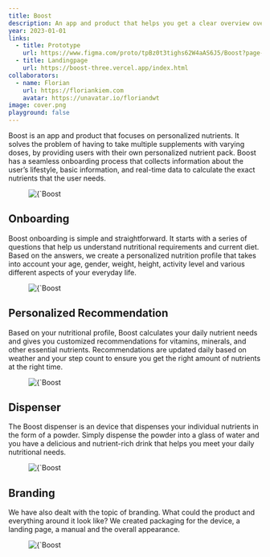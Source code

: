 ```yaml
---
title: Boost
description: An app and product that helps you get a clear overview over your nutrients and gives you personalised recommendations.
year: 2023-01-01
links:
  - title: Prototype
    url: https://www.figma.com/proto/tpBz0t3tighs62W4aAS6J5/Boost?page-id=381%3A101&node-id=651%3A440&viewport=172%2C299%2C0.09&scaling=scale-down&starting-point-node-id=651%3A440
  - title: Landingpage
    url: https://boost-three.vercel.app/index.html
collaborators:
  - name: Florian
    url: https://floriankiem.com
    avatar: https://unavatar.io/floriandwt
image: cover.png
playground: false
---
```


Boost is an app and product that focuses on personalized nutrients. It solves the problem of having to take multiple supplements with varying doses, by providing users with their own personalized nutrient pack. Boost has a seamless onboarding process that collects information about the user’s lifestyle, basic information, and real-time data to calculate the exact nutrients that the user needs.

<figure>
    <Image
        src={`/images/projects/boost/device.png`}
        alt={`Boost Mockup`}
        width={1920}
        height={305}
    />
</figure>

## Onboarding

Boost onboarding is simple and straightforward. It starts with a series of questions that help us understand nutritional requirements and current diet. Based on the answers, we create a personalized nutrition profile that takes into account your age, gender, weight, height, activity level and various different aspects of your everyday life.

<figure>
    <Image
        src={`/images/projects/boost/onboarding.webp`}
        alt={`Boost Mockup`}
        width={1920}
        height={305}
    />
</figure>

## Personalized Recommendation

Based on your nutritional profile, Boost calculates your daily nutrient needs and gives you customized recommendations for vitamins, minerals, and other essential nutrients. Recommendations are updated daily based on weather and your step count to ensure you get the right amount of nutrients at the right time.

<figure>
    <Image
        src={`/images/projects/boost/mockup.png`}
        alt={`Boost Mockup`}
        width={1920}
        height={305}
    />
</figure>

## Dispenser

The Boost dispenser is an device that dispenses your individual nutrients in the form of a powder. Simply dispense the powder into a glass of water and you have a delicious and nutrient-rich drink that helps you meet your daily nutritional needs.

<figure>
    <Image
        src={`/images/projects/boost/dispenser.webp`}
        alt={`Boost Mockup`}
        width={1920}
        height={305}
    />
</figure>

## Branding

We have also dealt with the topic of branding. What could the product and everything around it look like? We created packaging for the device, a landing page, a manual and the overall appearance.

<figure>
    <Image
        src={`/images/projects/boost/branding.png`}
        alt={`Boost Mockup`}
        width={1920}
        height={305}
        className='dark:bg-titan-950 bg-zinc-50'
    />
</figure>
